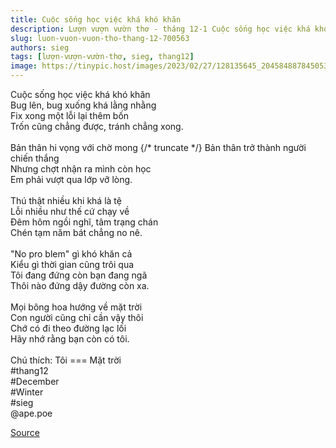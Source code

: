 ```yaml
---
title: Cuộc sống học việc khá khó khăn
description: Lượn vượn vườn thơ - tháng 12-1 Cuộc sống học việc khá khó khăn Bug lên, bug xuống khá lằng nhằng
slug: luon-vuon-vuon-tho-thang-12-700563
authors: sieg
tags: [lượn-vượn-vườn-thơ, sieg, thang12]
image: https://tinypic.host/images/2023/02/27/128135645_204584887845053_4778252572101890713_n.th.jpg
---
```


Cuộc sống học việc khá khó khăn\
Bug lên, bug xuống khá lằng nhằng\
Fix xong một lỗi lại thêm bốn\
Trốn cũng chẳng được, tránh chẳng xong.\
\
Bản thân hi vọng với chờ mong
{/* truncate */}
Bản thân trở thành người chiến thắng\
Nhưng chợt nhận ra mình còn học \
Em phải vượt qua lớp vỡ lòng.\
\
Thú thật nhiều khi khá là tệ\
Lỗi nhiều như thế cứ chạy về\
Đêm hôm ngồi nghĩ, tâm trạng chán\
Chén tạm năm bát chẳng no nê.\
\
"No pro blem" gì  khó khăn cả\
Kiểu gì thời gian cũng trôi qua\
Tôi đang đứng còn bạn đang ngã\
Thôi nào đứng dậy đường còn xa.\
\
Mọi bông hoa hướng về mặt trời\
Con người cũng chỉ cần vậy thôi\
Chớ có đi theo đường lạc lối\
Hãy nhớ rằng bạn còn có tôi.\
\
Chú thích: Tôi === Mặt trời\
#thang12\
#December\
#Winter\
#sieg\
@ape.poe

[Source](https://www.facebook.com/ape.poem/posts/pfbid02uiz1JAeu4UhNq4eQbcCDB69LcBU1SjGLTnHKEPfPZvV2TNoZQNktFPnJEteys4eHl)
